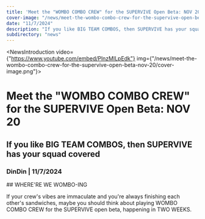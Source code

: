 ```yaml
---
title: 'Meet the "WOMBO COMBO CREW" for the SUPERVIVE Open Beta: NOV 20'
cover-image: "/news/meet-the-wombo-combo-crew-for-the-supervive-open-beta-nov-20/cover-image.png"
date: "11/7/2024"
description: "If you like BIG TEAM COMBOS, then SUPERVIVE has your squad covered"
subdirectory: "news"
---
```


<NewsIntroduction video={"https://www.youtube.com/embed/PlnzMlLpEdk"} img={"/news/meet-the-wombo-combo-crew-for-the-supervive-open-beta-nov-20/cover-image.png"}>
  # Meet the "WOMBO COMBO CREW" for the SUPERVIVE Open Beta: NOV 20

  ## If you like BIG TEAM COMBOS, then SUPERVIVE has your squad covered

  ### DinDin | 11/7/2024
</NewsIntroduction>

<NewsContent>
  ## WHERE'RE WE WOMBO-ING

  If your crew's vibes are immaculate and you're always finishing each other's sandwiches, maybe you should 
  think about playing WOMBO COMBO CREW for the SUPERVIVE open beta, happening in TWO WEEKS.
</NewsContent>

